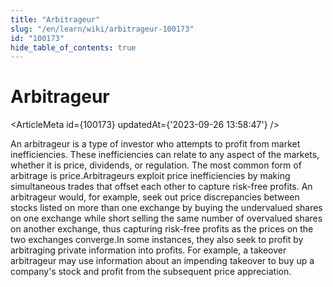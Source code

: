 ```yaml
---
title: "Arbitrageur"
slug: "/en/learn/wiki/arbitrageur-100173"
id: "100173"
hide_table_of_contents: true
---
```



# Arbitrageur

<ArticleMeta id={100173} updatedAt={'2023-09-26 13:58:47'} />
<div className='border-solid border-b border-t-0 my-4 border-[var(--ifm-color-gray-300)]' />

An arbitrageur is a type of investor who attempts to profit from market inefficiencies. These inefficiencies can relate to any aspect of the markets, whether it is price, dividends, or regulation. The most common form of arbitrage is price.Arbitrageurs exploit price inefficiencies by making simultaneous trades that offset each other to capture risk-free profits. An arbitrageur would, for example, seek out price discrepancies between stocks listed on more than one exchange by buying the undervalued shares on one exchange while short selling the same number of overvalued shares on another exchange, thus capturing risk-free profits as the prices on the two exchanges converge.In some instances, they also seek to profit by arbitraging private information into profits. For example, a takeover arbitrageur may use information about an impending takeover to buy up a company's stock and profit from the subsequent price appreciation.
